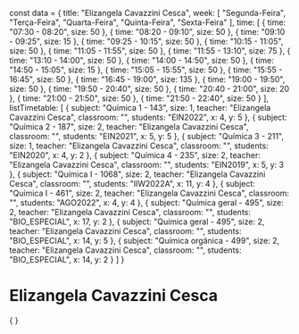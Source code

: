 const data = {
  title: "Elizangela Cavazzini Cesca",
  week: [
    "Segunda-Feira",
    "Terça-Feira",
    "Quarta-Feira",
    "Quinta-Feira",
    "Sexta-Feira"
  ],
  time: [
    {
      time: "07:30 - 08:20",
      size: 50
    },
    {
      time: "08:20 - 09:10",
      size: 50
    },
    {
      time: "09:10 - 09:25",
      size: 15
    },
    {
      time: "09:25 - 10:15",
      size: 50
    },
    {
      time: "10:15 - 11:05",
      size: 50
    },
    {
      time: "11:05 - 11:55",
      size: 50
    },
    {
      time: "11:55 - 13:10",
      size: 75
    },
    {
      time: "13:10 - 14:00",
      size: 50
    },
    {
      time: "14:00 - 14:50",
      size: 50
    },
    {
      time: "14:50 - 15:05",
      size: 15
    },
    {
      time: "15:05 - 15:55",
      size: 50
    },
    {
      time: "15:55 - 16:45",
      size: 50
    },
    {
      time: "16:45 - 19:00",
      size: 135
    },
    {
      time: "19:00 - 19:50",
      size: 50
    },
    {
      time: "19:50 - 20:40",
      size: 50
    },
    {
      time: "20:40 - 21:00",
      size: 20
    },
    {
      time: "21:00 - 21:50",
      size: 50
    },
    {
      time: "21:50 - 22:40",
      size: 50
    }
  ],
  listTimetable: [
    {
      subject: "Química 1 - 143",
      size: 1,
      teacher: "Elizangela Cavazzini Cesca",
      classroom: "",
      students: "EIN2022",
      x: 4,
      y: 5
    },
    {
      subject: "Química 2 - 187",
      size: 2,
      teacher: "Elizangela Cavazzini Cesca",
      classroom: "",
      students: "EIN2021",
      x: 5,
      y: 5
    },
    {
      subject: "Química 3 - 211",
      size: 1,
      teacher: "Elizangela Cavazzini Cesca",
      classroom: "",
      students: "EIN2020",
      x: 4,
      y: 2
    },
    {
      subject: "Química 4 - 235",
      size: 2,
      teacher: "Elizangela Cavazzini Cesca",
      classroom: "",
      students: "EIN2019",
      x: 5,
      y: 3
    },
    {
      subject: "Química I - 1068",
      size: 2,
      teacher: "Elizangela Cavazzini Cesca",
      classroom: "",
      students: "IIW2022A",
      x: 11,
      y: 4
    },
    {
      subject: "Química I - 461",
      size: 2,
      teacher: "Elizangela Cavazzini Cesca",
      classroom: "",
      students: "AGO2022",
      x: 4,
      y: 4
    },
    {
      subject: "Química geral - 495",
      size: 2,
      teacher: "Elizangela Cavazzini Cesca",
      classroom: "",
      students: "BIO_ESPECIAL",
      x: 17,
      y: 2
    },
    {
      subject: "Química geral - 495",
      size: 2,
      teacher: "Elizangela Cavazzini Cesca",
      classroom: "",
      students: "BIO_ESPECIAL",
      x: 14,
      y: 5
    },
    {
      subject: "Química orgânica - 499",
      size: 2,
      teacher: "Elizangela Cavazzini Cesca",
      classroom: "",
      students: "BIO_ESPECIAL",
      x: 14,
      y: 2
    }
  ]
}

# Elizangela Cavazzini Cesca

<div>
    {
        <Grid
            title={data.title}
            weekDays={data.week}
            time={data.time}
            listClasses={data.listTimetable}
        />
    }
</div>